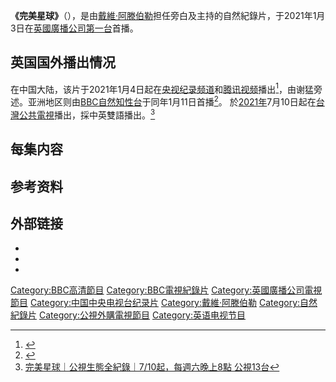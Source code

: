 {{expand language|en}}

{{Infobox television
| show_name           = 完美星球<br>A Perfect Planet
| genre               = [[自然纪录片|自然纪录片]]
| based_on            = 
| writer              = 
| presenter           = [[戴維·阿滕伯勒|戴維·阿滕伯勒]]
| narrated            = 谢猛（中国大陆）
| opentheme           = 
| endtheme            = 
| country             = 英國
| language            = 英語
| num_episodes        = 5
| list_episodes       = 
| producer                 = Huw Cordey
| executive_producer       = Alastair Fothergill
| location            = 
| runtime             = 60 分鐘
| company             = {{Plainlist|
* Silverback Films
* [[英国广播公司|英国广播公司]]
* [[開放大學|開放大學]]
* [[探索频道|探索频道]]
* [[德国电视二台|德国电视二台]]
* [[法國電視台|法國電視台]]
* [[中国中央电视台纪录频道|中国中央电视台纪录频道]]
* [[腾讯视频|腾讯视频]]
}}
| distributor         = 
| network             = [[英國廣播公司第一台|英國廣播公司第一台]]
| picture_format      = {{Plainlist|
* 16:9 [[576i|576i]] ([[標準畫質電視|標準畫質電視]])
* 16:9 [[1080i|1080i]] ([[高清电视|高清电视]])
}}
| audio_format       = {{Plainlist|
* [[立體聲|立體聲]] (SD)
* [[杜比数字|杜比数字]] (HD)
}} 
| first_aired         = {{start date|2021|01|03}}
| last_aired          = {{end date|2021|01|31}}
| website             = http://www.bbc.co.uk/programmes/p07dzjwl
| production_website  = 
}}

'''《完美星球》'''（{{lang-en|''A Perfect Planet''}}），是由[[戴維·阿滕伯勒|戴維·阿滕伯勒]]担任旁白及主持的自然紀錄片，于2021年1月3日在[[英國廣播公司第一台|英國廣播公司第一台]]首播。

== 英国国外播出情况 ==

在中国大陆，该片于2021年1月4日起在[[中国中央电视台纪录频道|央视纪录频道]]和[[腾讯视频|腾讯视频]]播出<ref>{{cite news |title=BBC震撼新作《完美星球》再现奇景，美到让人脸红 |url=http://ent.qianlong.com/2021/0104/5233124.shtml |accessdate=2021-01-04 |work=千龙网}}</ref>，由谢猛旁述。亚洲地区则由[[BBC自然知性台|BBC自然知性台]]于同年1月11日首播<ref>{{cite news |author1=葉冠吟 |title=BBC自然紀錄片完美星球 揭露地球角落秘辛 |url=https://www.cna.com.tw/news/amov/202101040230.aspx |accessdate=2021-01-04 |agency=[[中央社|中央社]] |date=2021-01-04 |archive-date=2021-01-09 |archive-url=https://web.archive.org/web/20210109042554/https://www.cna.com.tw/news/amov/202101040230.aspx |dead-url=no }}</ref>。
於[[2021年|2021年]]7月10日起在[[台灣|台灣]][[公共電視台|公共電視]]播出，採中英雙語播出。<ref>[https://www.facebook.com/PTS1997/videos/175615711215889 完美星球｜公視生態全紀錄｜7/10起，每週六晚上8點 公視13台]</ref>

== 每集内容 ==
{{Episode table |background=#00B050 |overall=|title= |viewers= |viewersR= |airdate=|country=英国 |episodes=
{{Episode list
 |EpisodeNumber   = 1
 |Title           = 火山<br>Volcano
 |OriginalAirDate = {{start date|2021|01|03|df=yes}}
 |Viewers         = 
 |ShortSummary    =
}}
{{Episode list
 |EpisodeNumber   = 2
 |Title           = 阳光<br>The Sun
 |OriginalAirDate = {{start date|2021|01|10|df=yes}}
 |Viewers         = 
 |ShortSummary    =
}}
{{Episode list
 |EpisodeNumber   = 3
 |Title           = 天气<br>Weather
 |OriginalAirDate = {{start date|2021|01|17|df=yes}}
 |Viewers         = 
 |ShortSummary    =
}}
{{Episode list
 |EpisodeNumber   = 4
 |Title           = 海洋<br>Oceans
 |OriginalAirDate = {{start date|2021|01|24|df=yes}}
 |Viewers         = 
 |ShortSummary    =
}}
{{Episode list
 |EpisodeNumber   = 5
 |Title           = 人类<br> Humans
 |OriginalAirDate = {{start date|2021|01|31|df=yes}}
 |Viewers         = 
 |ShortSummary    =
}}
}}

== 参考资料 ==
{{reflist}}

== 外部链接 ==
* {{BBC programme|p08xc2lh}}
* {{IMDb title|tt11891828}}
* {{douban|33387354}}

{{戴維·阿滕伯勒纪录片}}

{{DEFAULTSORT:Perfect Planet, A}}
[[Category:BBC高清節目|Category:BBC高清節目]]
[[Category:BBC電視紀錄片|Category:BBC電視紀錄片]]
[[Category:英國廣播公司電視節目|Category:英國廣播公司電視節目]]
[[Category:中国中央电视台纪录片|Category:中国中央电视台纪录片]]
[[Category:戴維·阿滕伯勒|Category:戴維·阿滕伯勒]]
[[Category:自然紀錄片|Category:自然紀錄片]]
[[Category:公視外購電視節目|Category:公視外購電視節目]]
[[Category:英语电视节目|Category:英语电视节目]]